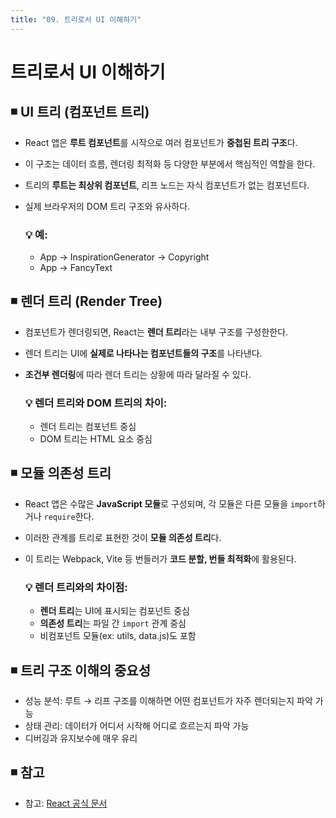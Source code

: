 ```yaml
---
title: "09. 트리로서 UI 이해하기"
---
```


# 트리로서 UI 이해하기

## ◾️ UI 트리 (컴포넌트 트리)

- React 앱은 **루트 컴포넌트**를 시작으로 여러 컴포넌트가 **중첩된 트리 구조**다.
- 이 구조는 데이터 흐름, 렌더링 최적화 등 다양한 부분에서 핵심적인 역할을 한다.
- 트리의 **루트는 최상위 컴포넌트**, 리프 노드는 자식 컴포넌트가 없는 컴포넌트다.
- 실제 브라우저의 DOM 트리 구조와 유사하다.

  ### 💡 예:

  - App → InspirationGenerator → Copyright
  - App → FancyText

## ◾️ 렌더 트리 (Render Tree)

- 컴포넌트가 렌더링되면, React는 **렌더 트리**라는 내부 구조를 구성한한다.
- 렌더 트리는 UI에 **실제로 나타나는 컴포넌트들의 구조**를 나타낸다.
- **조건부 렌더링**에 따라 렌더 트리는 상황에 따라 달라질 수 있다.

  ### 💡 렌더 트리와 DOM 트리의 차이:

  - 렌더 트리는 컴포넌트 중심
  - DOM 트리는 HTML 요소 중심

## ◾️ 모듈 의존성 트리

- React 앱은 수많은 **JavaScript 모듈**로 구성되며, 각 모듈은 다른 모듈을 `import`하거나 `require`한다.
- 이러한 관계를 트리로 표현한 것이 **모듈 의존성 트리**다.
- 이 트리는 Webpack, Vite 등 번들러가 **코드 분할, 번들 최적화**에 활용된다.

  ### 💡 렌더 트리와의 차이점:

  - **렌더 트리**는 UI에 표시되는 컴포넌트 중심
  - **의존성 트리**는 파일 간 `import` 관계 중심
  - 비컴포넌트 모듈(ex: utils, data.js)도 포함

## ◾️ 트리 구조 이해의 중요성

- 성능 분석: 루트 → 리프 구조를 이해하면 어떤 컴포넌트가 자주 렌더되는지 파악 가능
- 상태 관리: 데이터가 어디서 시작해 어디로 흐르는지 파악 가능
- 디버깅과 유지보수에 매우 유리

## ◾️ 참고

- 참고: [React 공식 문서](https://ko.react.dev/learn/understanding-your-ui-as-a-tree)
